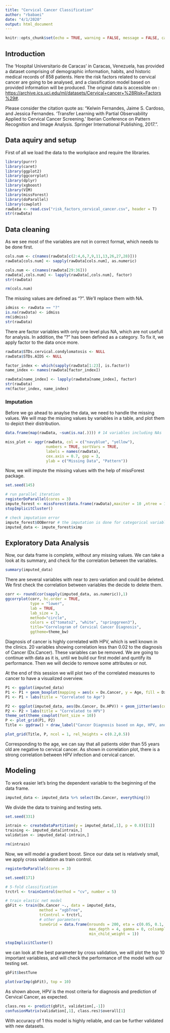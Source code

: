 ```yaml
---
title: "Cervical Cancer Classification"
author: "rbabaei"
date: "4/1/2020"
output: html_document
---
```


```r
knitr::opts_chunk$set(echo = TRUE, warning = FALSE, message = FALSE, cache = T)
```

## Introduction

The 'Hospital Universitario de Caracas' in Caracas, Venezuela, has provided a dataset comprising of demographic information, habits, and historic medical records of 858 patients. Here the risk factors related to cervical cancer are going to be analysed, and a classification model based on provided information will be produced. The original data is accessible on : <https://archive.ics.uci.edu/ml/datasets/Cervical+cancer+%28Risk+Factors%29#>. 

Please consider the citation quote as: "Kelwin Fernandes, Jaime S. Cardoso, and Jessica Fernandes. 'Transfer Learning with Partial Observability Applied to Cervical Cancer Screening.' Iberian Conference on Pattern Recognition and Image Analysis. Springer International Publishing, 2017.".

## Data aquiry and setup

First of all we load the data to the workplace and require the libraries.

```r
library(purrr)
library(caret)
library(ggplot2)
library(ggcorrplot)
library(dplyr)
library(xgboost)
library(VIM)
library(missForest)
library(doParallel)
library(cowplot)
rawData <- read.csv("risk_factors_cervical_cancer.csv", header = T)
str(rawData)
```

## Data cleaning

As we see most of the variables are not in correct format, which needs to be done first.

```r
cols.num <- c(names(rawData[c(2:4,6,7,9,11,13,26,27,28)]))
rawData[cols.num] <- sapply(rawData[cols.num], as.numeric)

cols.num <- c(names(rawData[29:36]))
rawData[,cols.num] <- lapply(rawData[,cols.num], factor)
str(rawData)

rm(cols.num)
```

The missing values are defined as "?". We'll replace them with NA.

```r
idmiss <- rawData == "?"
is.na(rawData) <- idmiss
rm(idmiss)
str(rawData)
```

There are factor variables with only one level plus NA, which are not usefull for analysis. In addition, the "?" has been defined as a category. To fix it, we apply factor to the data once more.

```r
rawData$STDs.cervical.condylomatosis <- NULL
rawData$STDs.AIDS <- NULL

factor_index <- which(sapply(rawData[1:23], is.factor))
name_index <- names(rawData[factor_index])

rawData[name_index] <- lapply(rawData[name_index], factor)
str(rawData)
rm(factor_index, name_index)
```

### Imputation

Before we go ahead to anaylse the data, we need to handle the missing values. We will map the missing values by variables in a table, and plot them to depict their distribution.

```r
data.frame(map(rawData, ~sum(is.na(.)))) # 14 variables including NAs

miss_plot <- aggr(rawData, col = c("navyblue", "yellow"),
                  numbers = TRUE, sortVars = TRUE,
                  labels = names(rawData),
                  cex.axis = 0.7, gap = 3,
                  ylab = c("Missing Data", "Pattern"))
```

Now, we will impute the missing values with the help of missForest package.

```r
set.seed(145)

# run parallel iteration
registerDoParallel(cores = 3)
impute_forest <- missForest(data.frame(rawData),maxiter = 10 ,ntree = 100, parallelize = "forests")
stopImplicitCluster()

# check imputation error
impute_forest$OOBerror # the imputation is done for categorical variables with 0.2% error which is well acceptable
imputed_data <- impute_forest$ximp
```


## Exploratory Data Analysis

Now, our data frame is complete, without any missing values. We can take a look at its summary, and check for the correlation between the variables.

```r
summary(imputed_data)

```

There are several variables with near to zero variation and could be deleted. We first check the correlation between variables the decide to delete them.

```r
corr <- round(cor(sapply(imputed_data, as.numeric)),1)
ggcorrplot(corr, hc.order = TRUE, 
           type = "lower", 
           lab = TRUE, 
           lab_size = 3, 
           method="circle", 
           colors = c("tomato2", "white", "springgreen3"), 
           title="Correlogram of Cervical Cancer Diagnosis", 
           ggtheme=theme_bw)
```

Diagnosis of cancer is highly correlated with HPV, which is well known in the clinics. 20 variables showing correlation less than 0.02 to the diagnosis of Cancer (Dx.Cancer). These variables can be removed. We are going to continue with data as it is, until we build our first model and quntify its performance. Then we will decide to remove some attributes or not.

At the end of this session we will plot two of the correlated measures to cancer to have a visualized overview.

```r

P1 <- ggplot(imputed_data)
P1 <- P1 + geom_boxplot(mapping = aes(x = Dx.Cancer, y = Age, fill = Dx.HPV))
P1 <- P1 + labs(title = "Correlated to Age")

P2 <- ggplot(imputed_data, aes(Dx.Cancer, Dx.HPV)) + geom_jitter(aes(color = Dx))
P2 <- P2 + labs(title = "Correlated to HPV")
theme_set(theme_cowplot(font_size = 10))
P <- plot_grid(P1, P2)
Title <- ggdraw() + draw_label("Cancer Diagnosis based on Age, HPV, and Diagnosis", x = 0, hjust = 0) + theme(plot.title = element_text(size = rel(1)))

plot_grid(Title, P, ncol = 1, rel_heights = c(0.2,0.5))

```
Corresponding to the age, we can say that all patients older than 55 years old are negative to cervical cancer. As shown in correlation plot, there is a strong correlation between HPV infection and cervical cancer. 

## Modeling

To work easier let's bring the dependent variable to the beginning of the data frame.

```r
imputed_data <- imputed_data %>% select(Dx.Cancer, everything())
```

We divide the data to training and testing sets.

```r
set.seed(331)

intrain <- createDataPartition(y = imputed_data[,1], p = 0.8)[[1]]
training <- imputed_data[intrain,]
validation <- imputed_data[-intrain,]

rm(intrain)
```

Now, we will model a gradient boost. Since our data set is relatively small, we apply cross validation as train control.

```r
registerDoParallel(cores = 3)

set.seed(171)

# 5-fold classification
trctrl <- trainControl(method = "cv", number = 5)

# train elastic net model
gbFit <- train(Dx.Cancer ~., data = imputed_data,
               method = "xgbTree",
               trControl = trctrl,
               # other parameters
               tuneGrid = data.frame(nrounds = 200, eta = c(0.05, 0.1, 0.3),
                                     max_depth = 4, gamma = 0, colsample_bytree = 1, subsample = 0.5,
                                     min_child_weight = 1))

stopImplicitCluster()
```

we can look at the best parameter by cross validation, we will plot the top 10 important variabless, and will check the performance of the model with our testing set.

```r
gbFit$bestTune

```

```r
plot(varImp(gbFit), top = 10)

```

As shown above, HPV is the most criteria for diagnosis and prediction of Cervical Cancer, as expected.

```r
class.res <- predict(gbFit, validation[,-1])
confusionMatrix(validation[,1], class.res)$overall[1]
```

With accuracy of 1 this model is highly reliable, and can be further validated with new datasets.


